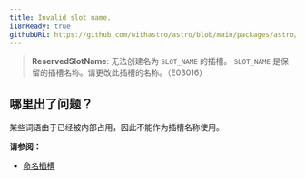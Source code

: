 ```yaml
---
title: Invalid slot name.
i18nReady: true
githubURL: https://github.com/withastro/astro/blob/main/packages/astro/src/core/errors/errors-data.ts
---
```


> **ReservedSlotName**: 无法创建名为 `SLOT_NAME` 的插槽。 `SLOT_NAME` 是保留的插槽名称。请更改此插槽的名称。（E03016）

## 哪里出了问题？
某些词语由于已经被内部占用，因此不能作为插槽名称使用。

**请参阅：**
-  [命名插槽](/zh-cn/core-concepts/astro-components/#命名插槽)


